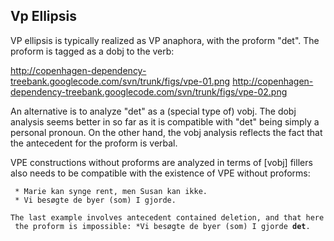 ==  Vp Ellipsis ==

VP ellipsis is typically realized as VP anaphora, with the proform "det". The proform is tagged as a dobj to the verb:

http://copenhagen-dependency-treebank.googlecode.com/svn/trunk/figs/vpe-01.png http://copenhagen-dependency-treebank.googlecode.com/svn/trunk/figs/vpe-02.png

An alternative is to analyze "det" as a (special type of) vobj. The dobj analysis seems better in so far as it is compatible with "det" being simply a personal pronoun. On the other hand, the vobj analysis reflects the fact that the antecedent for the proform is verbal.

VPE constructions without proforms are analyzed in terms of [vobj] fillers also needs to be compatible with the existence of VPE without proforms:

  * Marie kan synge rent, men Susan kan ikke.
  * Vi besøgte de byer (som) I gjorde.

 The last example involves antecedent contained deletion, and that here the proform is impossible: *Vi besøgte de byer (som) I gjorde '''det'''.
